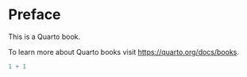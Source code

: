 # Preface {.unnumbered .unlisted}

This is a Quarto book.

To learn more about Quarto books visit <https://quarto.org/docs/books>.

```r
1 + 1
```

\mainmatter
